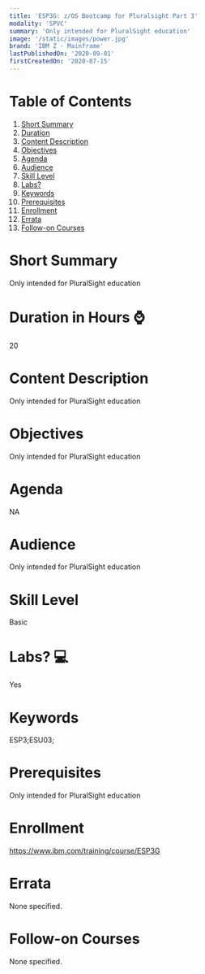 ```yaml
---
title: 'ESP3G: z/OS Bootcamp for Pluralsight Part 3'
modality: 'SPVC'
summary: 'Only intended for PluralSight education'
image: '/static/images/power.jpg'
brand: 'IBM Z - Mainframe'
lastPublishedOn: '2020-09-01'
firstCreatedOn: '2020-07-15'
---
```

# Table of Contents
1.  [Short Summary](#short-summary)
2.  [Duration](#duration-in-hours-)
3.  [Content Description](#content-description)
4.  [Objectives](#objectives)
5.  [Agenda](#agenda)
6.  [Audience](#audience)
7.  [Skill Level](#skill-level)
8.  [Labs?](#labs-)
9.  [Keywords](#keywords)
10. [Prerequisites](#prerequisites)
11. [Enrollment](#enrollment)
12. [Errata](#errata)
13. [Follow-on Courses](#follow-on-courses)

# Short Summary
Only intended for PluralSight education

# Duration in Hours ⌚
20

# Content Description
<p>Only intended for PluralSight education</p>

# Objectives
<p>Only intended for PluralSight education</p>

# Agenda
<p>NA</p>

# Audience
<p>Only intended for PluralSight education</p>

# Skill Level
Basic

# Labs? 💻
Yes

# Keywords
ESP3;ESU03;

# Prerequisites
<p>Only intended for PluralSight education</p>

# Enrollment
https://www.ibm.com/training/course/ESP3G

# Errata
None specified.

# Follow-on Courses
None specified.

